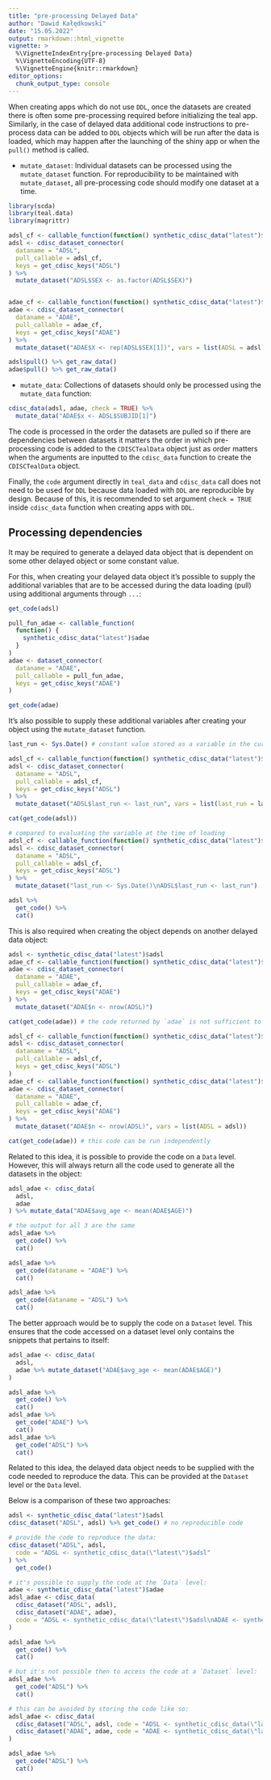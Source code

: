 ```yaml
---
title: "pre-processing Delayed Data"
author: "Dawid Kałędkowski"
date: "15.05.2022"
output: rmarkdown::html_vignette
vignette: >
  %\VignetteIndexEntry{pre-processing Delayed Data}
  %\VignetteEncoding{UTF-8}
  %\VignetteEngine{knitr::rmarkdown}
editor_options:
  chunk_output_type: console
---
```


When creating apps which do not use `DDL`, once the datasets are created there is often some pre-processing required before initializing the teal app. Similarly, in the case of delayed data additional code instructions to pre-process data can be added to `DDL` objects which will be run after the data is loaded, which may happen after the launching of the shiny app or when the `pull()` method is called.

* `mutate_dataset`: Individual datasets can be processed using the `mutate_dataset` function. For reproducibility to be maintained with `mutate_dataset`, all pre-processing code should modify one dataset at a time.

```r
library(scda)
library(teal.data)
library(magrittr)

adsl_cf <- callable_function(function() synthetic_cdisc_data("latest")$adsl)
adsl <- cdisc_dataset_connector(
  dataname = "ADSL",
  pull_callable = adsl_cf,
  keys = get_cdisc_keys("ADSL")
) %>%
  mutate_dataset("ADSL$SEX <- as.factor(ADSL$SEX)")


adae_cf <- callable_function(function() synthetic_cdisc_data("latest")$adae)
adae <- cdisc_dataset_connector(
  dataname = "ADAE",
  pull_callable = adae_cf,
  keys = get_cdisc_keys("ADAE")
) %>%
  mutate_dataset("ADAE$X <- rep(ADSL$SEX[1])", vars = list(ADSL = adsl))

adsl$pull() %>% get_raw_data()
adae$pull() %>% get_raw_data()
```

* `mutate_data`: Collections of datasets should only be processed using the `mutate_data` function:

```r
cdisc_data(adsl, adae, check = TRUE) %>%
  mutate_data("ADAE$x <- ADSL$SUBJID[1]")
```

The code is processed in the order the datasets are pulled so if there are dependencies between datasets it matters the order in which pre-processing code is added to the `CDISCTealData` object just as order matters when the arguments are inputted to the `cdisc_data` function to create the `CDISCTealData` object.

Finally, the `code` argument directly in `teal_data` and `cdisc_data` call does not need to be used for `DDL` because data loaded with `DDL` are reproducible by design. Because of this, it is recommended to set argument `check = TRUE` inside `cdisc_data` function when creating apps with `DDL`.

## Processing dependencies

It may be required to generate a delayed data object that is dependent on some other delayed object or some constant value.

For this, when creating your delayed data object it's possible to supply the additional variables that are to be accessed during the data loading (pull) using additional arguments through `...`:

```r
get_code(adsl)

pull_fun_adae <- callable_function(
  function() {
    synthetic_cdisc_data("latest")$adae
  }
)
adae <- dataset_connector(
  dataname = "ADAE",
  pull_callable = pull_fun_adae,
  keys = get_cdisc_keys("ADAE")
)

get_code(adae)
```

It's also possible to supply these additional variables after creating your object using the `mutate_dataset` function.

```r
last_run <- Sys.Date() # constant value stored as a variable in the current session

adsl_cf <- callable_function(function() synthetic_cdisc_data("latest")$adsl)
adsl <- cdisc_dataset_connector(
  dataname = "ADSL",
  pull_callable = adsl_cf,
  keys = get_cdisc_keys("ADSL")
) %>%
  mutate_dataset("ADSL$last_run <- last_run", vars = list(last_run = last_run))

cat(get_code(adsl))

# compared to evaluating the variable at the time of loading
adsl_cf <- callable_function(function() synthetic_cdisc_data("latest")$adsl)
adsl <- cdisc_dataset_connector(
  dataname = "ADSL",
  pull_callable = adsl_cf,
  keys = get_cdisc_keys("ADSL")
) %>%
  mutate_dataset("last_run <- Sys.Date()\nADSL$last_run <- last_run")

adsl %>%
  get_code() %>%
  cat()
```

This is also required when creating the object depends on another delayed data object:

```r
adsl <- synthetic_cdisc_data("latest")$adsl
adae_cf <- callable_function(function() synthetic_cdisc_data("latest")$adae)
adae <- cdisc_dataset_connector(
  dataname = "ADAE",
  pull_callable = adae_cf,
  keys = get_cdisc_keys("ADAE")
) %>%
  mutate_dataset("ADAE$n <- nrow(ADSL)")

cat(get_code(adae)) # the code returned by `adae` is not sufficient to reproduce `adae`

adsl_cf <- callable_function(function() synthetic_cdisc_data("latest")$adsl)
adsl <- cdisc_dataset_connector(
  dataname = "ADSL",
  pull_callable = adsl_cf,
  keys = get_cdisc_keys("ADSL")
)
adae_cf <- callable_function(function() synthetic_cdisc_data("latest")$adae)
adae <- cdisc_dataset_connector(
  dataname = "ADAE",
  pull_callable = adae_cf,
  keys = get_cdisc_keys("ADAE")
) %>%
  mutate_dataset("ADAE$n <- nrow(ADSL)", vars = list(ADSL = adsl))

cat(get_code(adae)) # this code can be run independently
```

Related to this idea, it is possible to provide the code on a `Data` level. However, this will always return all the code used to generate all the datasets in the object:

```r
adsl_adae <- cdisc_data(
  adsl,
  adae
) %>% mutate_data("ADAE$avg_age <- mean(ADAE$AGE)")

# the output for all 3 are the same
adsl_adae %>%
  get_code() %>%
  cat()

adsl_adae %>%
  get_code(dataname = "ADAE") %>%
  cat()

adsl_adae %>%
  get_code(dataname = "ADSL") %>%
  cat()
```

The better approach would be to supply the code on a `Dataset` level. This ensures that the code accessed on a dataset level only contains the snippets that pertains to itself:

```r
adsl_adae <- cdisc_data(
  adsl,
  adae %>% mutate_dataset("ADAE$avg_age <- mean(ADAE$AGE)")
)

adsl_adae %>%
  get_code() %>%
  cat()
adsl_adae %>%
  get_code("ADAE") %>%
  cat()
adsl_adae %>%
  get_code("ADSL") %>%
  cat()
```

Related to this idea, the delayed data object needs to be supplied with the code needed to reproduce the data. This can be provided at the `Dataset` level or the `Data` level.

Below is a comparison of these two approaches:

```r
adsl <- synthetic_cdisc_data("latest")$adsl
cdisc_dataset("ADSL", adsl) %>% get_code() # no reproducible code

# provide the code to reproduce the data:
cdisc_dataset("ADSL", adsl,
  code = "ADSL <- synthetic_cdisc_data(\"latest\")$adsl"
) %>%
  get_code()

# it's possible to supply the code at the `Data` level:
adae <- synthetic_cdisc_data("latest")$adae
adsl_adae <- cdisc_data(
  cdisc_dataset("ADSL", adsl),
  cdisc_dataset("ADAE", adae),
  code = "ADSL <- synthetic_cdisc_data(\"latest\")$adsl\nADAE <- synthetic_cdisc_data(\"latest\")$adae"
)

adsl_adae %>%
  get_code() %>%
  cat()

# but it's not possible then to access the code at a `Dataset` level:
adsl_adae %>%
  get_code("ADSL") %>%
  cat()

# this can be avoided by storing the code like so:
adsl_adae <- cdisc_data(
  cdisc_dataset("ADSL", adsl, code = "ADSL <- synthetic_cdisc_data(\"latest\")$adsl"),
  cdisc_dataset("ADAE", adae, code = "ADAE <- synthetic_cdisc_data(\"latest\")$adsl")
)

adsl_adae %>%
  get_code("ADSL") %>%
  cat()
```
